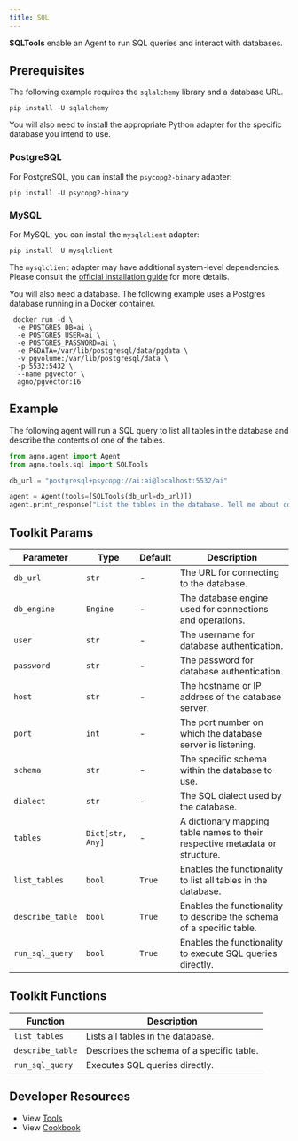 ```yaml
---
title: SQL
---
```


**SQLTools** enable an Agent to run SQL queries and interact with databases.

## Prerequisites

The following example requires the `sqlalchemy` library and a database URL.

```shell
pip install -U sqlalchemy
```

You will also need to install the appropriate Python adapter for the specific database you intend to use.

### PostgreSQL

For PostgreSQL, you can install the `psycopg2-binary` adapter:

```shell
pip install -U psycopg2-binary
```

### MySQL

For MySQL, you can install the `mysqlclient` adapter:

```shell
pip install -U mysqlclient
```
The `mysqlclient` adapter may have additional system-level dependencies. Please consult the [official installation guide](https://github.com/PyMySQL/mysqlclient/blob/main/README.md#install) for more details.

You will also need a database. The following example uses a Postgres database running in a Docker container.

```shell
 docker run -d \
  -e POSTGRES_DB=ai \
  -e POSTGRES_USER=ai \
  -e POSTGRES_PASSWORD=ai \
  -e PGDATA=/var/lib/postgresql/data/pgdata \
  -v pgvolume:/var/lib/postgresql/data \
  -p 5532:5432 \
  --name pgvector \
  agno/pgvector:16
```

## Example

The following agent will run a SQL query to list all tables in the database and describe the contents of one of the tables.

```python cookbook/tools/sql_tools.py
from agno.agent import Agent
from agno.tools.sql import SQLTools

db_url = "postgresql+psycopg://ai:ai@localhost:5532/ai"

agent = Agent(tools=[SQLTools(db_url=db_url)])
agent.print_response("List the tables in the database. Tell me about contents of one of the tables", markdown=True)
```

## Toolkit Params

| Parameter        | Type             | Default | Description                                                                 |
| ---------------- | ---------------- | ------- | --------------------------------------------------------------------------- |
| `db_url`         | `str`            | -       | The URL for connecting to the database.                                     |
| `db_engine`      | `Engine`         | -       | The database engine used for connections and operations.                    |
| `user`           | `str`            | -       | The username for database authentication.                                   |
| `password`       | `str`            | -       | The password for database authentication.                                   |
| `host`           | `str`            | -       | The hostname or IP address of the database server.                          |
| `port`           | `int`            | -       | The port number on which the database server is listening.                  |
| `schema`         | `str`            | -       | The specific schema within the database to use.                             |
| `dialect`        | `str`            | -       | The SQL dialect used by the database.                                       |
| `tables`         | `Dict[str, Any]` | -       | A dictionary mapping table names to their respective metadata or structure. |
| `list_tables`    | `bool`           | `True`  | Enables the functionality to list all tables in the database.               |
| `describe_table` | `bool`           | `True`  | Enables the functionality to describe the schema of a specific table.       |
| `run_sql_query`  | `bool`           | `True`  | Enables the functionality to execute SQL queries directly.                  |

## Toolkit Functions

| Function         | Description                               |
| ---------------- | ----------------------------------------- |
| `list_tables`    | Lists all tables in the database.         |
| `describe_table` | Describes the schema of a specific table. |
| `run_sql_query`  | Executes SQL queries directly.            |

## Developer Resources

- View [Tools](https://github.com/agno-agi/agno/blob/main/libs/agno/agno/tools/sql.py)
- View [Cookbook](https://github.com/agno-agi/agno/blob/main/cookbook/tools/sql_tools.py)
